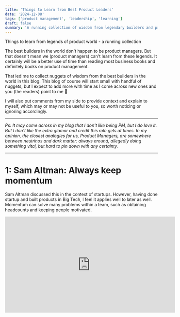 ```yaml
---
title: 'Things to Learn from Best Product Leaders'
date: '2024-12-08'
tags: ['product management', 'leadership', 'learning']
draft: false
summary: 'A running collection of wisdom from legendary builders and product leaders in the tech industry'
---
```


Things to learn from legends of product world - a running collection

The best builders in the world don't happen to be product managers. But that doesn't mean we (product managers) can't learn from these legends. It certainly will be a better use of time than reading most business books and definitely books on product management.

That led me to collect nuggets of wisdom from the best builders in the world in this blog. This blog of course will start small with handful of nuggets, but I expect to add more with time as I come across new ones and you (the readers) point to me 🙂

I will also put comments from my side to provide context and explain to myself, which may or may not be useful to you, so worth noticing or ignoring accordingly.

---

<div className="my-8">
  <p>
    <i>
      Ps: It may come across in my blog that I don't like being PM, but I do love it. But I don't
      like the extra glamor and credit this role gets at times. In my opinion, the closest analogies
      for us, Product Managers, are somewhere between neutrinos and dark matter: always around,
      allegedly doing something vital, but hard to pin down with any certainty.
    </i>
  </p>
</div>

---

# 1: Sam Altman: Always keep momentum

Sam Altman discussed this in the context of startups. However, having done startup and built products in Big Tech, I feel it applies well to later as well. Momentum can solve many problems within a team, such as obtaining headcounts and keeping people motivated.

<iframe
  width="560"
  height="315"
  src="https://www.youtube.com/embed/8-XUeZPDw1I?si=-47ArCFSaAW6wWWy"
  title="YouTube video player"
  frameBorder="0"
  allow="accelerometer; autoplay; clipboard-write; encrypted-media; gyroscope; picture-in-picture; web-share"
  referrerPolicy="strict-origin-when-cross-origin"
  allowFullScreen
/>

One effective way to achieve this is to "always be (c)shipping," which I refer to as "ABC" for product management. This is especially critical in the B2B world, where waiting two years to ship can be disastrous for many reasons, including team promotions, attracting sales attention, generating interest, and more.

Recently, I came across "heartbeat framework" on this from Resend Cofounder - Zeno Rocha.

<Tweet id="1865410780360769830" />

# 2. Patrick Collison: Micro-pessimism, macro-optimism

I came across this from friend and [AppBrew CEO, Abhijeet](https://www.linkedin.com/in/abhijeet-singh-appbrew/) who showed 10 product rules his startup adheres. One of the top ones there was "Micro-pessimism, macro-optimism". It instantly clicked with me, as I had been struggling with this duality that our product is bad now but there is hope, and I want to give 200% to it.

Since then it has been one of the helpful product philosophy that I try to live by. I simply call it - "short-term pessimist, long-term optimist".

You need some paranoia to move things in short-term and make things constantly better. But you also need to motivate stakeholder (team, leadership, investors etc) of long-term potential and stay hopeful, and this philosophy helps me get that balance right.

<iframe
  width="560"
  height="315"
  src="https://www.youtube.com/embed/ExmFtOHfuc8?si=21pVeUIu9VVX8gR8"
  title="YouTube video player"
  frameBorder="0"
  allow="accelerometer; autoplay; clipboard-write; encrypted-media; gyroscope; picture-in-picture; web-share"
  referrerPolicy="strict-origin-when-cross-origin"
  allowFullScreen
/>
